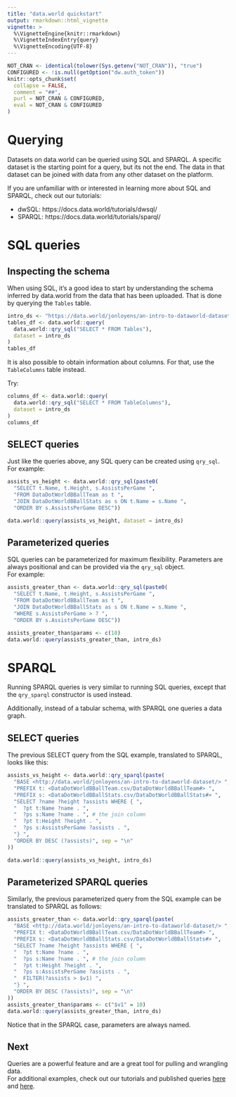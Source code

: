 ```yaml
---
title: "data.world quickstart"
output: rmarkdown::html_vignette
vignette: >
  %\VignetteEngine{knitr::rmarkdown}
  %\VignetteIndexEntry{query}
  %\VignetteEncoding{UTF-8}
---
```

```r
NOT_CRAN <- identical(tolower(Sys.getenv("NOT_CRAN")), "true")
CONFIGURED <- !is.null(getOption("dw.auth_token"))
knitr::opts_chunk$set(
  collapse = FALSE,
  comment = "##",
  purl = NOT_CRAN & CONFIGURED,
  eval = NOT_CRAN & CONFIGURED
)
```

# Querying

Datasets on data.world can be queried using SQL and SPARQL. A specific 
dataset is the starting point for a query, but its not the end. The data 
in that dataset can be joined with data from any other dataset on the platform.

If you are unfamiliar with or interested in learning more about SQL and SPARQL,
check out our tutorials:

* dwSQL: https://docs.data.world/tutorials/dwsql/
* SPARQL: https://docs.data.world/tutorials/sparql/


# SQL queries

## Inspecting the schema

When using SQL, it's a good idea to start by understanding the schema inferred
by data.world from the data that has been uploaded. That is 
done by querying the `Tables` table.

```r
intro_ds <- "https://data.world/jonloyens/an-intro-to-dataworld-dataset"
tables_df <- data.world::query(
  data.world::qry_sql("SELECT * FROM Tables"),
  dataset = intro_ds
)
tables_df
```

It is also possible to obtain information about columns. For that,
use the `TableColumns` table instead.

Try:
```r
columns_df <- data.world::query(
  data.world::qry_sql("SELECT * FROM TableColumns"),
  dataset = intro_ds
)
columns_df
```

## SELECT queries

Just like the queries above, any SQL query can be created using `qry_sql`.  
For example:
```r
assists_vs_height <- data.world::qry_sql(paste0(
  "SELECT t.Name, t.Height, s.AssistsPerGame ",
  "FROM DataDotWorldBBallTeam as t ",
  "JOIN DataDotWorldBBallStats as s ON t.Name = s.Name ",
  "ORDER BY s.AssistsPerGame DESC"))

data.world::query(assists_vs_height, dataset = intro_ds)
```

## Parameterized queries
SQL queries can be parameterized for maximum flexibility. Parameters are always
positional and can be provided via the `qry_sql` object.  
For example:
```r
assists_greater_than <- data.world::qry_sql(paste0(
  "SELECT t.Name, t.Height, s.AssistsPerGame ",
  "FROM DataDotWorldBBallTeam as t ",
  "JOIN DataDotWorldBBallStats as s ON t.Name = s.Name ",
  "WHERE s.AssistsPerGame > ? ",
  "ORDER BY s.AssistsPerGame DESC"))

assists_greater_than$params <- c(10)
data.world::query(assists_greater_than, intro_ds)
```

# SPARQL

Running SPARQL queries is very similar to running SQL queries, except that
the `qry_sparql` constructor is used instead.

Additionally, instead of a tabular schema, with SPARQL one queries a data graph.

## SELECT queries

The previous SELECT query from the SQL example, translated to SPARQL, 
looks like this:
```r
assists_vs_height <- data.world::qry_sparql(paste(
  "BASE <http://data.world/jonloyens/an-intro-to-dataworld-dataset/> ",
  "PREFIX t: <DataDotWorldBBallTeam.csv/DataDotWorldBBallTeam#> ",
  "PREFIX s: <DataDotWorldBBallStats.csv/DataDotWorldBBallStats#> ",
  "SELECT ?name ?height ?assists WHERE { ",
  "  ?pt t:Name ?name . ",
  "  ?ps s:Name ?name . ", # the join column 
  "  ?pt t:Height ?height . ",
  "  ?ps s:AssistsPerGame ?assists . ",
  "} ",
  "ORDER BY DESC (?assists)", sep = "\n"
))

data.world::query(assists_vs_height, intro_ds)
```

## Parameterized SPARQL queries

Similarly, the previous parameterized query from the SQL example can
be translated to SPARQL as follows:
```r
assists_greater_than <- data.world::qry_sparql(paste(
  "BASE <http://data.world/jonloyens/an-intro-to-dataworld-dataset/> ",
  "PREFIX t: <DataDotWorldBBallTeam.csv/DataDotWorldBBallTeam#> ",
  "PREFIX s: <DataDotWorldBBallStats.csv/DataDotWorldBBallStats#> ",
  "SELECT ?name ?height ?assists WHERE { ",
  "  ?pt t:Name ?name . ",
  "  ?ps s:Name ?name . ", # the join column 
  "  ?pt t:Height ?height . ",
  "  ?ps s:AssistsPerGame ?assists . ",
  "  FILTER(?assists > $v1) ",
  "} ",
  "ORDER BY DESC (?assists)", sep = "\n"
))
assists_greater_than$params <- c("$v1" = 10)
data.world::query(assists_greater_than, intro_ds)
```

Notice that in the SPARQL case, parameters are always named.

## Next

Queries are a powerful feature and are a great tool for pulling and wrangling data.  
For additional examples, check out our tutorials and published queries
[here](https://data.world/jonloyens/an-intro-to-dataworld-dataset/query) and
[here](https://data.world/jonloyens/intermediate-data-world/query).
